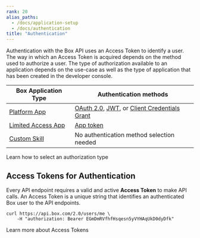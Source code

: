 ```yaml
---
rank: 20
alias_paths:
  - /docs/application-setup
  - /docs/authentication
title: "Authentication"
---
```

Authentication with the Box API uses an Access Token to identify a user. The
way in which an Access Token is acquired depends on the method used to authorize
a user. The type of authorization available to an application depends on the
use-case as well as the type of application that has been created in the developer
console.

| Box Application Type         | Authentication methods                                              |
| ---------------------------- | ------------------------------------------------------------------- |
| [Platform App][custom-app]     | [OAuth 2.0][oauth2], [JWT][jwt], or [Client Credentials Grant][ccg] |
| [Limited Access App][la]     | [App token][apptoken]                                               |
| [Custom Skill][custom-skill] | No authentication method selection needed                           |

<CTA to="guide://authentication/select">
  Learn how to select an authorization type
</CTA>

## Access Tokens for Authentication

Every API endpoint requires a valid and active **Access Token** to make API
calls. An Access Token is a unique string that identifies an authenticated Box
user to the API endpoints.

```curl
curl https://api.box.com/2.0/users/me \
    -H "authorization: Bearer EGmDmRVfhfHsqesn5yVYHAqUkD0dyDfk"
```

<CTA to="guide://authentication/tokens">
  Learn more about Access Tokens
</CTA>

[oauth2]: g://authentication/oauth2
[jwt]: g://authentication/jwt
[apptoken]: g://authentication/app-token
[devtoken]: g://authentication/tokens/developer-tokens
[custom-app]: g://applications/app-types/platform-apps
[custom-skill]: g://applications/app-types/custom-skills
[la]: g://applications/app-types/select/#limited-access-app
[ccg]: g://authentication/client-credentials
